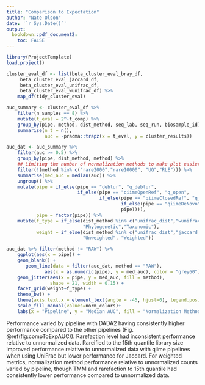 ```yaml
---
title: "Comparison to Expectation"
author: "Nate Olson"
date: '`r Sys.Date()`'
output:
  bookdown::pdf_document2:
    toc: FALSE
---
```


<!-- differences between beta diversity metrics  -->

```r
library(ProjectTemplate)
load.project()

cluster_eval_df <- list(beta_cluster_eval_bray_df,
     beta_cluster_eval_jaccard_df,
     beta_cluster_eval_unifrac_df,
     beta_cluster_eval_wunifrac_df) %>%
    map_df(tidy_cluster_eval)

auc_summary <- cluster_eval_df %>%
    filter(n_samples == 8) %>%
    mutate(t_eval = 2^-t_comp) %>%
    group_by(pipe, method, dist_method, seq_lab, seq_run, biosample_id) %>%
    summarise(n_t = n(),
              auc = -pracma::trapz(x = t_eval, y = cluster_results))

auc_dat <- auc_summary %>%
    filter(auc >= 0.5) %>%
    group_by(pipe, dist_method, method) %>%
    ## Limiting the number of normalization methods to make plot easier to interpret
    filter(!(method %in% c("rare2000","rare10000", "UQ","RLE"))) %>%
    summarise(med_auc = median(auc)) %>%
    ungroup() %>%
    mutate(pipe = if_else(pipe == "deblur", "q_deblur",
                          if_else(pipe == "qiimeOpenRef", "q_open",
                                  if_else(pipe == "qiimeClosedRef", "q_closed",
                                          if_else(pipe == "qiimeDeNovo", "q_denovo",
                                          pipe)))),
           pipe = factor(pipe)) %>%
    mutate(f_type = if_else(dist_method %in% c("unifrac_dist","wunifrac_dist"),
                            "Phylogenetic","Taxonomic"),
           weight = if_else(dist_method %in% c("unifrac_dist","jaccard_dist"),
                            "Unweighted", "Weighted"))
```


```r

auc_dat %>% filter(method != "RAW") %>%
    ggplot(aes(x = pipe)) +
    geom_blank() +
       geom_line(data = filter(auc_dat, method == "RAW"),
              aes(x = as.numeric(pipe), y = med_auc), color = "grey60") +
    geom_jitter(aes(x = pipe, y = med_auc, fill = method),
                shape = 21, width = 0.15) +
    facet_grid(weight~f_type) +
    theme_bw() +
    theme(axis.text.x = element_text(angle = -45, hjust=0), legend.position = "bottom") +
    scale_fill_manual(values=norm_colors)+
    labs(x = "Pipeline", y = "Median AUC", fill = "Normalization Method")
```


Performance varied by pipeline with DADA2 having consistently higher performance compared to the other pipelines (Fig. \@ref(fig:compToExpAUC)).
Rarefaction level had inconsistent performance relative to unnormalized data. Rareified to the 15th quantile library size improved performance relative to unnormalized data with qiime pipelines when using UniFrac but lower performance for Jaccard.
For weighted metrics, normalization method performance relative to unnormalized counts varied by pipeline, though TMM and rarefaction to 15th quantile had consistently lower performance compared to unnormalized data.
